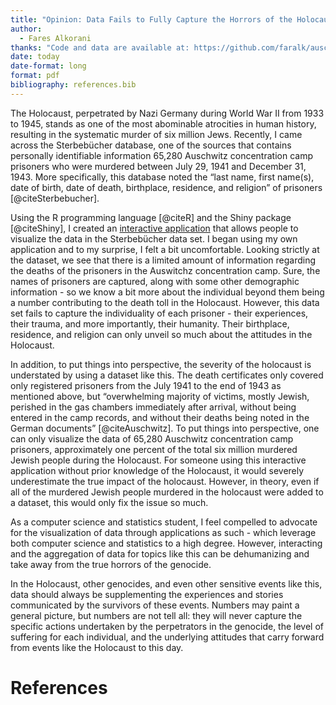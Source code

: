 ```yaml
---
title: "Opinion: Data Fails to Fully Capture the Horrors of the Holocaust"
author: 
  - Fares Alkorani
thanks: "Code and data are available at: https://github.com/faralk/auschwitz_analysis. Shiny application available at: https://dxhyci-fares-alkorani.shinyapps.io/auschwitz_app/"
date: today
date-format: long
format: pdf
bibliography: references.bib
---
```


The Holocaust, perpetrated by Nazi Germany during World War II from 1933 to 1945, stands as one of the most abominable atrocities in human history, resulting in the systematic murder of six million Jews. Recently, I came across the Sterbebücher database, one of the sources that contains personally identifiable information 65,280 Auschwitz concentration camp prisoners who were murdered between July 29, 1941 and December 31, 1943. More specifically, this database noted the "last name, first name(s), date of birth, date of death, birthplace, residence, and religion" of prisoners [@citeSterbebucher].

Using the R programming language [@citeR] and the Shiny package [@citeShiny], I created an [interactive application](https://dxhyci-fares-alkorani.shinyapps.io/auschwitz_app/) that allows people to visualize the data in the Sterbebücher data set. I began using my own application and to my surprise, I felt a bit uncomfortable. Looking strictly at the dataset, we see that there is a limited amount of information regarding the deaths of the prisoners in the Auswitchz concentration camp. Sure, the names of prisoners are captured, along with some other demographic information - so we know a bit more about the individual beyond them being a number contributing to the death toll in the Holocaust. However, this data set fails to capture the individuality of each prisoner - their experiences, their trauma, and more importantly, their humanity. Their birthplace, residence, and religion can only unveil so much about the attitudes in the Holocaust.

In addition, to put things into perspective, the severity of the holocaust is understated by using a dataset like this. The death certificates only covered only registered prisoners from the July 1941 to the end of 1943 as mentioned above, but "overwhelming majority of victims, mostly Jewish, perished in the gas chambers immediately after arrival, without being entered in the camp records, and without their deaths being noted in the German documents" [@citeAuschwitz]. To put things into perspective, one can only visualize the data of 65,280 Auschwitz concentration camp prisoners, approximately one percent of the total six million murdered Jewish people during the Holocaust. For someone using this interactive application without prior knowledge of the Holocaust, it would severely underestimate the true impact of the holocaust. However, in theory, even if all of the murdered Jewish people murdered in the holocaust were added to a dataset, this would only fix the issue so much. 

As a computer science and statistics student, I feel compelled to advocate for the visualization of data through applications as such - which leverage both computer science and statistics to a high degree. However, interacting and the aggregation of data for topics like this can be dehumanizing and take away from the true horrors of the genocide. 

In the Holocaust, other genocides, and even other sensitive events like this, data should always be supplementing the experiences and stories communicated by the survivors of these events. Numbers may paint a general picture, but numbers are not tell all: they will never capture the specific actions undertaken by the perpetrators in the genocide, the level of suffering for each individual, and the underlying attitudes that carry forward from events like the Holocaust to this day.


# References